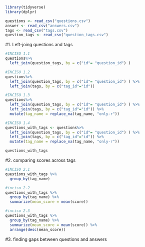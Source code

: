 
```r
library(tidyverse)
library(dplyr)

questions <- read_csv("questions.csv")
answer <- read_csv("answers.csv")
tags <- read_csv("tags.csv")
question_tags <- read_csv("question_tags.csv")
```
#1. Left-joing questions and tags

```r

#INCISO 1.1
questions%>%
  left_join(question_tags, by = c("id"= "question_id") )

#INCISO 1.2
questions%>%
  left_join(question_tags, by = c("id"= "question_id") ) %>%
  left_join(tags, by = c("tag_id"="id"))

#INCISO 1.3
questions%>%
  left_join(question_tags, by = c("id"= "question_id") ) %>%
  left_join(tags, by = c("tag_id"="id")) %>%
  mutate(tag_name = replace_na(tag_name, "only-r"))

#INCISO 1.4
questions_with_tags <- questions%>%
  left_join(question_tags, by = c("id"= "question_id") ) %>%
  left_join(tags, by = c("tag_id"="id")) %>%
  mutate(tag_name = replace_na(tag_name, "only-r"))

questions_with_tags


```
#2. comparing scores across tags
```r
#INCISO 2.1
questions_with_tags %>%
  group_by(tag_name)

#inciso 2.2
questions_with_tags %>%
  group_by(tag_name) %>%
  summarize(mean_score = mean(score))

#inciso 2.3
questions_with_tags %>%
  group_by(tag_name) %>%
  summarize(mean_score = mean(score)) %>%
  arrange(desc(mean_score))
```
#3. finding gaps between questions and answers
```r

```

